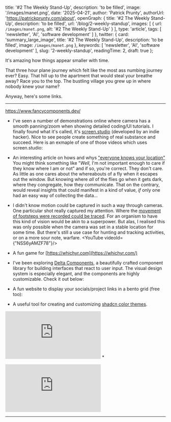 
  title: '#2 The Weekly Stand-Up',
  description: 'to be filled',
  image: '/images/manet.png',
  date: '2025-04-21',
  author: 'Patrick Prunty',
  authorUrl: 'https://patrickprunty.com/about',
  openGraph: {
    title: '#2 The Weekly Stand-Up',
    description: 'to be filled',
    url: '/blog/2-weekly-standup',
    images: [
      {
        url: `/images/manet.png`,
        alt: '#2 The Weekly Stand-Up'
      }
    ],
    type: 'article',
    tags: [
      'newsletter',
      'AI',
      'software development'
    ]
  },
  twitter: {
    card: 'summary_large_image',
    title: '#2 The Weekly Stand-Up',
    description: 'to be filled',
    image: `/images/manet.png`
  },
  keywords: [
    'newsletter',
    'AI',
    'software development'
  ],
  slug: '2-weekly-standup',
  readingTime: 2,
  draft: true
};

It's amazing how things appear smaller with time.

That three hour plane journey which felt like the most ass numbing journey ever? Easy. That hill up to the apartment that would steal your breathe away? Race you to the top. The bustling village you grew up in where nobody knew your name? 

Anyway, here's some links.

***


https://www.fancycomponents.dev/

* I've seen a number of demonstrations online where camera has a smooth panning/zoom when showing detailed coding/UI tutorials. I finally found what it's called, it's [screen.studio](https://screen.studio/) (developed by an indie hacker). Nice to see
  people create something of real substance and succeed. Here is an exmaple of one of those videos which uses screen.studio:
  <Tweet id="1900123555871772737" />
* An interesting article on hows and whys ["everyone knows your location"](https://timsh.org/tracking-myself-down-through-in-app-ads/) You might think something like "*Well,* I'm not important enough to care if they know where I am or not" and if so, you're correct. They don't care. As little as one cares about the whereabouts of a fly when it escapes out the window. But knowing where _all_ of the flies go when it gets dark, where they congregate, how they communicate. That on the contrary, would reveal insights that could manifest in a kind of value, _if_ only one had an easy way of collecting the data...
* I didn't know motion could be captured in such a way through cameras. One particular shot really captured my attention. Where the [movement of footsteps were recorded could be traced](https://youtu.be/NSS6yAMZF78?si=6a4wcUODs_UJNQnw&t=167). For an organism to have this kind of vision would be akin to a superpower. But alas, I realised this was only possible when the camera was set in a stable location for some time. But there's still a use case for  hunting and tracking activities, or on a more sour note, warfare.
    <YouTube videoId={"NSS6yAMZF78"}/>
* A fun game for [https://whichyr.com](https://whichyr.com/)
* I've been exploring [Delta Components](https://deltacomponents.dev), a beautifully crafted component library for building interfaces that react to user input. The visual design system is especially elegant, and the components are highly customizable. Check it out below:
* A fun website to display your socials/project links in a bento grid (free too):

* A useful tool for creating and customizing [shadcn color themes](https://tweakcn.com/editor/theme).

<Embed
  src="https://bento.me/pprunty"
  title="bento.me"
  height={600}
  allowFullScreen={true}
/>
*

<Embed 
  src="https://deltacomponents.dev" 
  title="Delta Components - Reactive UI Components" 
  height={600} 
  allowFullScreen={true} 
/>

***
